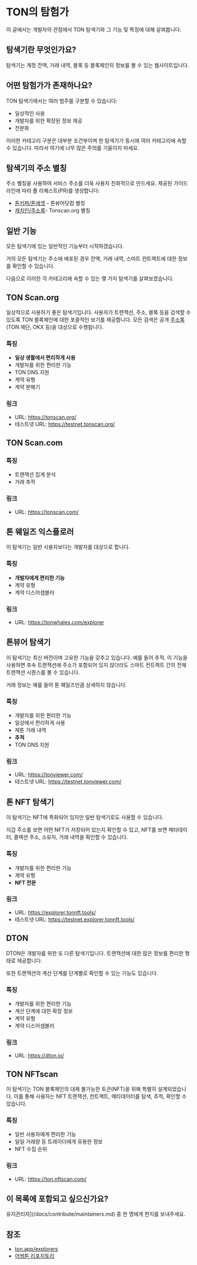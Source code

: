 
# TON의 탐험가

이 글에서는 개발자의 관점에서 TON 탐색기와 그 기능 및 특징에 대해 살펴봅니다.

## 탐색기란 무엇인가요?

탐색기는 계정 잔액, 거래 내역, 블록 등 블록체인의 정보를 볼 수 있는 웹사이트입니다.

<Player url="https://www.youtube.com/watch?v=i5en19kzX6M" />

## 어떤 탐험가가 존재하나요?

TON 탐색기에서는 여러 범주를 구분할 수 있습니다:

- 일상적인 사용
- 개발자를 위한 확장된 정보 제공
- 전문화

이러한 카테고리 구분은 대부분 조건부이며 한 탐색기가 동시에 여러 카테고리에 속할 수 있습니다. 따라서 여기에 너무 많은 주의를 기울이지 마세요.

## 탐색기의 주소 별칭

주소 별칭을 사용하여 서비스 주소를 더욱 사용자 친화적으로 만드세요. 제공된 가이드라인에 따라 풀 리퀘스트(PR)를 생성합니다:

- [톤키퍼/톤에셋](https://github.com/tonkeeper/ton-assets) - 톤뷰어닷컴 별칭
- [캐치인/주소록](https://github.com/catchain/address-book)- Tonscan.org 별칭

## 일반 기능

모든 탐색기에 있는 일반적인 기능부터 시작하겠습니다.

거의 모든 탐색기는 주소에 배포된 경우 잔액, 거래 내역, 스마트 컨트랙트에 대한 정보를 확인할 수 있습니다.

다음으로 이러한 각 카테고리에 속할 수 있는 몇 가지 탐색기를 살펴보겠습니다.

## TON Scan.org

일상적으로 사용하기 좋은 탐색기입니다. 사용자가 트랜잭션, 주소, 블록 등을 검색할 수 있도록 TON 블록체인에 대한 포괄적인 보기를 제공합니다. 모든 검색은 공개 [주소록](https://github.com/catchain/tonscan/blob/master/src/addrbook.json)(TON 재단, OKX 등)을 대상으로 수행됩니다.

### 특징

- **일상 생활에서 편리하게 사용**
- 개발자를 위한 편리한 기능
- TON DNS 지원
- 계약 유형
- 계약 분해기

### 링크

- URL: https://tonscan.org/
- 테스트넷 URL: https://testnet.tonscan.org/

## TON Scan.com

### 특징

- 트랜잭션 집계 분석
- 거래 추적

### 링크

- URL: https://tonscan.com/

## 톤 웨일즈 익스플로러

이 탐색기는 일반 사용자보다는 개발자를 대상으로 합니다.

### 특징

- **개발자에게 편리한 기능**
- 계약 유형
- 계약 디스어셈블러

### 링크

- URL: https://tonwhales.com/explorer

## 톤뷰어 탐색기

이 탐색기는 최신 버전이며 고유한 기능을 갖추고 있습니다.
예를 들어 추적. 이 기능을 사용하면 후속 트랜잭션에 주소가 포함되어 있지 않더라도 스마트 컨트랙트 간의 전체 트랜잭션 시퀀스를 볼 수 있습니다.

거래 정보는 예를 들어 톤 웨일즈만큼 상세하지 않습니다.

### 특징

- 개발자를 위한 편리한 기능
- 일상에서 편리하게 사용
- 제톤 거래 내역
- **추적**
- TON DNS 지원

### 링크

- URL: https://tonviewer.com/
- 테스트넷 URL: https://testnet.tonviewer.com/

## 톤 NFT 탐색기

이 탐색기는 NFT에 특화되어 있지만 일반 탐색기로도 사용할 수 있습니다.

지갑 주소를 보면 어떤 NFT가 저장되어 있는지 확인할 수 있고, NFT를 보면 메타데이터, 콜렉션 주소, 소유자, 거래 내역을 확인할 수 있습니다.

### 특징

- 개발자를 위한 편리한 기능
- 계약 유형
- **NFT 전문**

### 링크

- URL: https://explorer.tonnft.tools/
- 테스트넷 URL: https://testnet.explorer.tonnft.tools/

## DTON

DTON은 개발자를 위한 또 다른 탐색기입니다. 트랜잭션에 대한 많은 정보를 편리한 형태로 제공합니다.

또한 트랜잭션의 계산 단계를 단계별로 확인할 수 있는 기능도 있습니다.

### 특징

- 개발자를 위한 편리한 기능
- 계산 단계에 대한 확장 정보
- 계약 유형
- 계약 디스어셈블러

### 링크

- URL: https://dton.io/

## TON NFTscan

이 탐색기는 TON 블록체인의 대체 불가능한 토큰(NFT)을 위해 특별히 설계되었습니다. 이를 통해 사용자는 NFT 트랜잭션, 컨트랙트, 메타데이터를 탐색, 추적, 확인할 수 있습니다.

### 특징

- 일반 사용자에게 편리한 기능
- 일일 거래량 등 트레이더에게 유용한 정보
- NFT 수집 순위

### 링크

- URL: https://ton.nftscan.com/

## 이 목록에 포함되고 싶으신가요?

유지관리자](/docs/contribute/maintainers.md) 중 한 명에게 편지를 보내주세요.

## 참조

- [ton.app/explorers](https://ton.app/explorers)
- [어썸톤 리포지토리](https://github.com/ton-community/awesome-ton)
